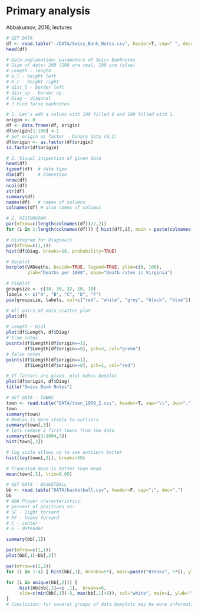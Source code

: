 # Primary analysis

Abbakumov, 2016, lectures  

```r

# GET DATA
df <- read.table("./DATA/Swiss_Bank_Notes.csv", header=T, sep=" ", dec=",")
head(df)

# Data explanation: parameters of Swiss Banknotes
# Size of data: 200 (100 are real, 100 are false)
# Length - length
# H_l - height left
# H_r - height right
# dist_l - border left
# dist_up - border up
# Diag - diagonal
# ? Find false banknotes

# 1. Let's add a column with 100 filled 0 and 100 filled with 1.
origin <- 0
df <- data.frame(df, origin)
df$origin[1:100] <-1
# Set origin as factor - binary data (0,1)
df$origin <- as.factor(df$origin)
is.factor(df$origin)

# 2. Visual inspection of given data
head(df)
typeof(df)  # data type
dim(df)     # dimention
nrow(df)
ncol(df)
str(df)
summary(df)
names(df)   # names of columns
colnames(df) # also names of columns

```

```r
# 2. HISTORGRAM
par(mfrow=c(length(colnames(df))/2,2))
for (i in 1:length(colnames(df))) { hist(df[,i], main = paste(colnames(df)[i])) }

# Histogram for Diagonals
par(mfrow=c(1,1))
hist(df$Diag, breaks=18, probability=TRUE)

# Barplot
barplot(VADeaths, beside=TRUE, legend=TRUE, ylim=c(0, 100),
        ylab="Deaths per 1000", main="Death rates in Virginia")

# Pieplot
groupsize <- c(18, 30, 32, 10, 10)
labels <- c("A", "B", "C", "D", "F")
pie(groupsize, labels, col=c("red", "white", "grey", "black", "blue"))

# All pairs of data scatter plot
plot(df)

# Length ~ Dial
plot(df$Length, df$Diag)
# true notes
points(df$Length[df$origin==1],
       df$Length[df$origin==0], pch=3, col="green")
# false notes
points(df$Length[df$origin==1],
       df$Length[df$origin==0], pch=1, col="red")

# If factors are given, plot makes boxplot
plot(df$origin, df$Diag)
title("Swiss Bank Notes")

# GET DATA - TOWNS
town <- read.table("DATA/town_1959_2.csv", header=T, sep="\t", dec=".")
town
summary(town)
# Median is more stable to outliers
summary(town[,3])
# lets remove 2 first towns from the data
summary(town[3:1004,3])
hist(town[,3])

# log scale allows us to see outliers better
hist(log(town[,3]), breaks=50)

# Truncated mean is better than mean
mean(town[,3], trim=0.05)

# GET DATA - BASKETBALL
bb <- read.table("DATA/basketball.csv", header=F, sep=";", dec=".")
bb
# NBA Player characteristics:
# percent of positives vs:
# SF - light forvard
# PF - heavy forvard
# C - center
# G - defender

summary(bb[,1])

par(mfrow=c(1,1))
plot(bb[,1]~bb[,2])

par(mfrow=c(2,2))
for (i in 1:4) { hist(bb[,1], breaks=5*i, main=paste("Breaks", 5*i), ylab="") }

for (i in unique(bb[,2])) {
     hist(bb[bb[,2]==i ,1],  breaks=6, 
     xlim=c(min(bb[,1])-5, max(bb[,1]+5)), col="white", main=i, ylab="")
}
# Conclusion: for several groups of data boxplots may be more informative than histograms
```
